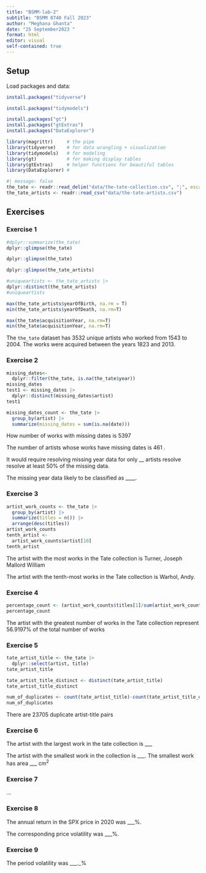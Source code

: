 ```yaml
---
title: "BSMM-lab-2"
subtitle: "BSMM 8740 Fall 2023"
author: "Meghana Ghanta"
date: "25 September2023 "
format: html
editor: visual
self-contained: true
---
```


## Setup

Load packages and data:

```r
install.packages("tidyverse")
```

```r
install.packages("tidymodels")
```

```r
install.packages("gt")
install.packages("gtExtras")
install.packages("DataExplorer")
```

```r
library(magrittr)     # the pipe
library(tidyverse)    # for data wrangling + visualization
library(tidymodels)   # for modeling
library(gt)           # for making display tables
library(gtExtras)     # helper functions for beautiful tables
library(DataExplorer) #
```

```r
#| message: false
the_tate <- readr::read_delim("data/the-tate-collection.csv", ";", escape_double = FALSE, trim_ws = TRUE)
the_tate_artists <- readr::read_csv("data/the-tate-artists.csv")
```

## Exercises

### Exercise 1

```r
#dplyr::summarize(the_tate)
dplyr::glimpse(the_tate)
```

```r
dplyr::glimpse(the_tate)

```

```r
dplyr::glimpse(the_tate_artists)
```

```r
#uniqueartists <- the_tate_artists |>
dplyr::distinct(the_tate_artists)
#uniqueartists
```

```r
max(the_tate_artists$yearOfBirth, na.rm = T)
min(the_tate_artists$yearOfDeath, na.rm=T)
```

```r
max(the_tate$acquisitionYear, na.rm=T)
min(the_tate$acquisitionYear, na.rm=T)
```

The `the_tate` dataset has 3532 unique artists who worked from 1543 to 2004. The works were acquired between the years 1823 and 2013.

### Exercise 2

```r
missing_dates<-
  dplyr::filter(the_tate, is.na(the_tate$year))
missing_dates
test1 <- missing_dates |>
  dplyr::distinct(missing_dates$artist)
test1
```

```r
missing_dates_count <- the_tate |>
  group_by(artist) |>
  summarize(missing_dates = sum(is.na(date)))
```

How number of works with missing dates is 5397

The number of artists whose works have missing dates is 461 .

It would require resolving missing year data for only \_\_ artists resolve resolve at least 50% of the missing data.

The missing year data likely to be classified as \_\_\_\_.

### Exercise 3

```r
artist_work_counts <- the_tate |>
  group_by(artist) |>
  summarize(titles = n()) |>
  arrange(desc(titles))
artist_work_counts
tenth_artist <- 
  artist_work_counts$artist[10]
tenth_artist
```

The artist with the most works in the Tate collection is Turner, Joseph Mallord William

The artist with the tenth-most works in the Tate collection is Warhol, Andy.

### Exercise 4

```r
percentage_count <- (artist_work_counts$titles[1]/sum(artist_work_counts$titles))*100
percentage_count
```

The artist with the greatest number of works in the Tate collection represent 56.9197% of the total number of works

### Exercise 5

```r
tate_artist_title <- the_tate |>
  dplyr::select(artist, title)
tate_artist_title

tate_artist_title_distinct <- distinct(tate_artist_title)
tate_artist_title_distinct

num_of_duplicates <- count(tate_artist_title)-count(tate_artist_title_distinct)
num_of_duplicates
```

There are 23705 duplicate artist-title pairs

### Exercise 6

The artist with the largest work in the tate collection is \_\_\_

The artist with the smallest work in the collection is \_\_\_. The smallest work has area \_\_\_ $\text{cm}^2$

### Exercise 7

...

### Exercise 8

The annual return in the SPX price in 2020 was \_\_\_%.

The corresponding price volatility was \_\_\_%.

### Exercise 9

The period volatility was \_\_\_.\_%

### 
